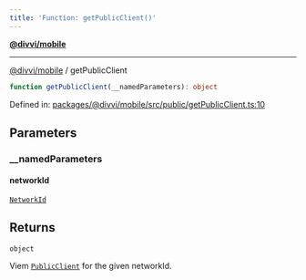 ```yaml
---
title: 'Function: getPublicClient()'
---
```

[**@divvi/mobile**](../README)

---

[@divvi/mobile](../README) / getPublicClient
```ts
function getPublicClient(__namedParameters): object
```

Defined in: [packages/@divvi/mobile/src/public/getPublicClient.ts:10](https://github.com/divvi-xyz/divvi-mobile/blob/main/packages/@divvi/mobile/src/public/getPublicClient.ts#L10)

## Parameters

### \_\_namedParameters

#### networkId

[`NetworkId`](../type-aliases/NetworkId)

## Returns

`object`

Viem [`PublicClient`](https://viem.sh/docs/clients/public) for the given networkId.



<EditPage editUrl="https://github.com/divvi-xyz/divvi-mobile/edit/main/docs/reference/functions/getPublicClient.md" />